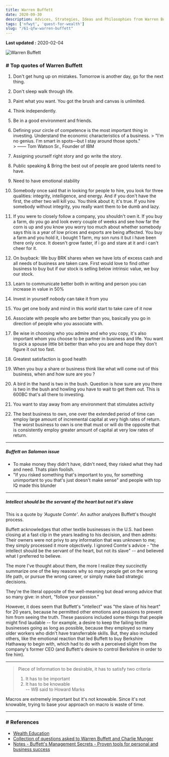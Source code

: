 ```yaml
---
title: Warren Buffett
date: 2020-09-30
description: Advices, Strategies, Ideas and Philosophies from Warren Buffett
tags: ['nfwyt', 'quest-for-wealth']
slug: "/61-qfw-warren-buffett"
---
```


**Last updated :** 2020-02-04

![Warren Buffett](./warren-buffett.png)

### # Top quotes of Warren Buffett

  1. Don't get hung up on mistakes. Tomorrow is another day, go for the next thing. 
  1. Don't sleep walk through life. 
  1. Paint what you want. You got the brush and canvas is unlimited. 
  1. Think independently.  
  1. Be in a good environment and friends. 
  1. Defining your circle of competence is the most important thing in investing. Understand the economic characteristics of a business. 
    > "I'm no genius. I'm smart in spots—but I stay around those spots."      
    > —— Tom Watson Sr., Founder of IBM
  1. Assigning yourself right story and go write the story. 
  1. Public speaking & Bring the best out of people are good talents need to have. 
  1. Need to have emotional stability
  1. Somebody once said that in looking for people to hire, you look for three qualities: integrity, intelligence, and energy. And if you don't have the first, the other two will kill you. You think about it; it's true. If you hire somebody without integrity, you really want them to be dumb and lazy.
  1. If you were to closely follow a company, you shouldn't own it. If you buy a farm, do you go and look every couple of weeks and see how far the corn is up and you know you worry too much about whether somebody says this is a year of low prices and exports are being affected. You buy a farm and you hold it, i bought 1 farm, my son runs it but i have been there only once. It doesn't grow faster, if i go and stare at it and i can't cheer for it. 
  1. On buyback: We buy BRK shares when we have lots of excess cash and all needs of business are taken care. First would love to find other business to buy but if our stock is selling below intrinsic value, we buy our stock. 

  1. Learn to communicate better both in writing and person you can increase in value in 50% 
  1. Invest in yourself nobody can take it from you
  1. You get one body and mind in this world start to take care of it now
  1. Associate with people who are better than you, basically you go in direction of people who you associate with. 
  1. Be wise in choosing who you admire and who you copy, it's also important whom you choose to be partner in business and life. You want to pick a spouse little bit better than who you are and hope they don't figure it out too fast. 
  1. Greatest satisfaction is good health
  1. When you buy a share or business think like what will come out of this business,  when and how sure are you ? 
  1. A bird in the hand is two in the bush. Question is how sure are you there is two in the bush and howling you have to wait to get them out. This is 600BC that's all there to investing. 

  1. You want to stay away from any environment that stimulates activity

  1. The best business to own, one over the extended period of time can employ large amount of incremental capital at very high rates of return. The worst business to own is one that must or will do the opposite that is consistently employ greater amount of capital at very low rates of return. 


* * * 

##### Buffett on Salomon issue
* To make money they didn't have, didn't need, they risked what they had and need. Thats plain foolish. 
* "If you risked something that's important to you, for something unimportant to you that's just doesn't make sense" and people with top IQ made this blunder

* * * 

##### Intellect should be the servant of the heart but not it's slave

This is a quote by *'Auguste Comte'*. An author analyzes Buffett's thought process. 

Buffett acknowledges that other textile businesses in the U.S. had been closing at a fast clip in the years leading to his decision, and then admits: Their owners were not privy to any information that was unknown to me; they simply processed it more objectively. I ignored Comte's advice - "the intellect should be the servant of the heart, but not its slave" -- and believed what I preferred to believe.

The more I've thought about them, the more I realize they succinctly summarize one of the key reasons why so many people get on the wrong life path, or pursue the wrong career, or simply make bad strategic decisions.

They're the literal opposite of the well-meaning but dead wrong advice that so many give: in short, "follow your passion."

However, it does seem that Buffett's "intellect" was "the slave of his heart" for 20 years, because he permitted other emotions and passions to prevent him from seeing the truth. These passions included some things that people might find laudable -- for example, a desire to keep the failing textile businesses going as long as possible, because they employed so many older workers who didn't have transferrable skills. But, they also included others, like the emotional reaction that led Buffett to buy Berkshire Hathaway to begin with, which had to do with a perceived slight from the company's former CEO (and Buffett's desire to control Berkshire in order to fire him).

* * * 

> Piece of Information to be desirable, it has to satisfy two criteria 
> 1. It has to be important 
> 2. It has to be knowable  
> -- WB said to Howard Marks

Macros are extremely important but it's not knowable. Since it's not knowable, trying to base your approach on macro is waste of time. 

* * * 

### # References
* [Wealth Education](../40-wealth-education)
* [Collection of questions asked to Warren Buffett and Charlie Munger](../93-wb-and-cm-faqs)
* [Notes - Buffett's Management Secrets - Proven tools for personal and business success](../94-qfw-wb-management-secrets)